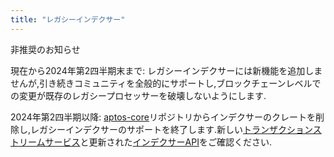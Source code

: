 ```yaml
---
title: "レガシーインデクサー"
---
```







<Aside type="caution">
  非推奨のお知らせ

  現在から2024年第2四半期末まで: レガシーインデクサーには新機能を追加しませんが,引き続きコミュニティを全般的にサポートし,ブロックチェーンレベルでの変更が既存のレガシープロセッサーを破壊しないようにします.

  2024年第2四半期以降: [aptos-core](https://github.com/aptos-labs/aptos-core)リポジトリからインデクサーのクレートを削除し,レガシーインデクサーのサポートを終了します.新しい[トランザクションストリームサービス](/ja/build/indexer/txn-stream)と更新された[インデクサーAPI](/ja/build/indexer)をご確認ください.
</Aside>
